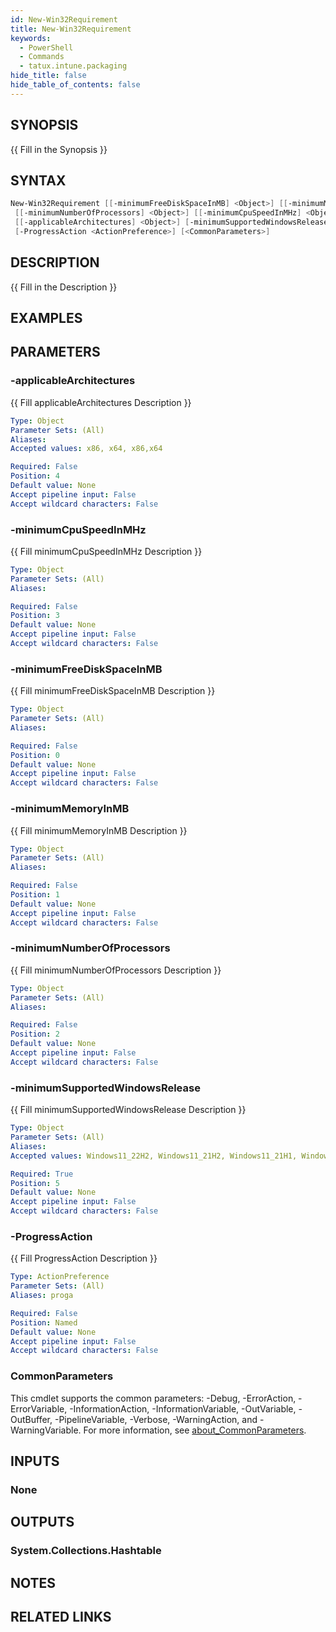 ```yaml
---
id: New-Win32Requirement
title: New-Win32Requirement
keywords:
  - PowerShell
  - Commands
  - tatux.intune.packaging
hide_title: false
hide_table_of_contents: false
---
```


## SYNOPSIS

\{\{ Fill in the Synopsis \}\}

## SYNTAX

```powershell
New-Win32Requirement [[-minimumFreeDiskSpaceInMB] <Object>] [[-minimumMemoryInMB] <Object>]
 [[-minimumNumberOfProcessors] <Object>] [[-minimumCpuSpeedInMHz] <Object>]
 [[-applicableArchitectures] <Object>] [-minimumSupportedWindowsRelease] <Object>
 [-ProgressAction <ActionPreference>] [<CommonParameters>]
```

## DESCRIPTION

\{\{ Fill in the Description \}\}

## EXAMPLES

## PARAMETERS

### -applicableArchitectures

\{\{ Fill applicableArchitectures Description \}\}

```yaml
Type: Object
Parameter Sets: (All)
Aliases:
Accepted values: x86, x64, x86,x64

Required: False
Position: 4
Default value: None
Accept pipeline input: False
Accept wildcard characters: False
```

### -minimumCpuSpeedInMHz

\{\{ Fill minimumCpuSpeedInMHz Description \}\}

```yaml
Type: Object
Parameter Sets: (All)
Aliases:

Required: False
Position: 3
Default value: None
Accept pipeline input: False
Accept wildcard characters: False
```

### -minimumFreeDiskSpaceInMB

\{\{ Fill minimumFreeDiskSpaceInMB Description \}\}

```yaml
Type: Object
Parameter Sets: (All)
Aliases:

Required: False
Position: 0
Default value: None
Accept pipeline input: False
Accept wildcard characters: False
```

### -minimumMemoryInMB

\{\{ Fill minimumMemoryInMB Description \}\}

```yaml
Type: Object
Parameter Sets: (All)
Aliases:

Required: False
Position: 1
Default value: None
Accept pipeline input: False
Accept wildcard characters: False
```

### -minimumNumberOfProcessors

\{\{ Fill minimumNumberOfProcessors Description \}\}

```yaml
Type: Object
Parameter Sets: (All)
Aliases:

Required: False
Position: 2
Default value: None
Accept pipeline input: False
Accept wildcard characters: False
```

### -minimumSupportedWindowsRelease

\{\{ Fill minimumSupportedWindowsRelease Description \}\}

```yaml
Type: Object
Parameter Sets: (All)
Aliases:
Accepted values: Windows11_22H2, Windows11_21H2, Windows11_21H1, Windows11_20H2, Windows10_21H1, Windows10_20H2, Windows10_20H1, Windows10_1909, Windows10_1903, Windows10_1809, Windows10_1803, Windows10_1709, Windows10_1703, Windows10_1607

Required: True
Position: 5
Default value: None
Accept pipeline input: False
Accept wildcard characters: False
```

### -ProgressAction

\{\{ Fill ProgressAction Description \}\}

```yaml
Type: ActionPreference
Parameter Sets: (All)
Aliases: proga

Required: False
Position: Named
Default value: None
Accept pipeline input: False
Accept wildcard characters: False
```

### CommonParameters

This cmdlet supports the common parameters: -Debug, -ErrorAction, -ErrorVariable, -InformationAction, -InformationVariable, -OutVariable, -OutBuffer, -PipelineVariable, -Verbose, -WarningAction, and -WarningVariable. For more information, see [about_CommonParameters](http://go.microsoft.com/fwlink/?LinkID=113216).

## INPUTS

### None

## OUTPUTS

### System.Collections.Hashtable

## NOTES

## RELATED LINKS
